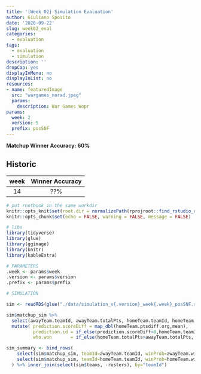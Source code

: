 ```yaml
---
title: '[Week 02] Simulation Evaluation'
author: Giuliano Sposito
date: '2020-09-22'
slug: week02_eval
categories:
  - evaluation
tags:
  - evaluation
  - simulation
description: ''
dropCap: yes
displayInMenu: no
displayInList: no
resources:
- name: featuredImage
  src: "wargames_norad.jpeg"
  params:
    description: War Games Wopr
params:
  week: 2
  version: 5
  prefix: posSNF
---
```


**Matchup Winner Accuracy: 60%**

<!--more-->

## Historic

| week | Winner Accuracy |
|:----:|:---------------:|
| 14   |       ??%       |


```r
# put rnotbook in the same workdir
knitr::opts_knit$set(root.dir = normalizePath(rprojroot::find_rstudio_root_file())) 
knitr::opts_chunk$set(echo = FALSE, warning = FALSE, message = FALSE)
```


```r
# libs
library(tidyverse)
library(glue)
library(ggimage)
library(knitr)
library(kableExtra)

# PARAMETERS
.week <- params$week
.version <- params$version
.prefix <- params$prefix

# SIMULATION

sim <- readRDS(glue("./data/simulation_v{.version}_week{.week}_posSNF.rds"))

sim$matchup_sim %>% 
  select(awayTeam.teamId, awayTeam.totalPts, homeTeam.teamId, homeTeam.totalPts, homeTeam.ptsdiff.org) %>% 
  mutate( prediction.scoreDiff = map_dbl(homeTeam.ptsdiff.org,mean),
          prediction.id = if_else(prediction.scoreDiff>0,homeTeam.teamId, awayTeam.teamId),
          who.won       = if_else(homeTeam.totalPts>awayTeam.totalPts, homeTeam.teamId, awayTeam.teamId) )

sim_summary <- bind_rows(
    select(sim$matchup_sim, teamId=awayTeam.teamId, winProb=awayTeam.winProb, sim.pts=awayTeam.simulation),
    select(sim$matchup_sim, teamId=homeTeam.teamId, winProb=homeTeam.winProb, sim.pts=homeTeam.simulation)
  ) %>% inner_join(select(sim$teams, -rosters), by="teamId")

```
